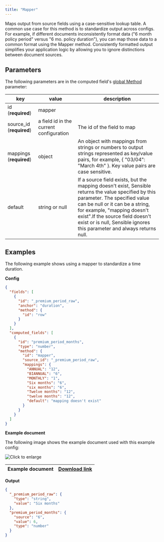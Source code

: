 ```yaml
---
title: "Mapper"
---
```


Maps output from source fields using a case-sensitive lookup table. A common use case for this method is to standardize output across configs. For example, if different documents inconsistently format data ("6 month policy period" versus "6 mo. policy duration"), you can map those data to a common format using the Mapper method. Consistently formatted output simplifies your application logic by allowing you to ignore distinctions between document sources.

## Parameters

The following parameters are in the computed field's [global Method](https://sensible-87.mintlify.app/senseml-reference/computed-field-methods/overview#parameters) parameter: 

| key                       | value                                   | description                                                                                                                                                                                                                                                                                                         |
| ------------------------- | --------------------------------------- | ------------------------------------------------------------------------------------------------------------------------------------------------------------------------------------------------------------------------------------------------------------------------------------------------------------------- |
| id (**required**)         | mapper                                  |                                                                                                                                                                                                                                                                                                                     |
| source\_id (**required**) | a field id in the current configuration | The id of the field to map                                                                                                                                                                                                                                                                                          |
| mappings (**required**)   | object                                  | An object with mappings from strings or numbers to output strings represented as key/value pairs, for example, \{ "03/04": "March 4th" }. Key value pairs are case sensitive.                                                                                                                                        |
| default                   | string or null                          | If a source field exists, but the mapping doesn't exist, Sensible returns the value specified by this parameter. The specified value can be null or it can be a string, for example, "mapping doesn't exist".If the source field doesn't exist or is null, Sensible ignores this parameter and always returns null. |

## Examples

The following example shows using a mapper to standardize a time duration.

**Config**

```JSON JSON 
{
  "fields": [
    {
      "id": "_premium_period_raw",
      "anchor": "duration",
      "method": {
        "id": "row"
      }
    }
  ],
  "computed_fields": [
    {
      "id": "premium_period_months",
      "type": "number",
      "method": {
        "id": "mapper",
        "source_id": "_premium_period_raw",
        "mappings": {
          "ANNUAL": "12",
          "BIANNUAL": "6",
          "MONTHLY": "1",
          "Six months": "6",
          "six months": "6",
          "Twelve months": "12",
          "twelve months": "12",
          "default": "mapping doesn't exist"
        }
      }
    }
  ]
}
```
**Example document**

The following image shows the example document used with this example config:

![Click to enlarge](/images/mapper.png)

| Example document | [Download link](https://raw.githubusercontent.com/sensible-hq/sensible-docs/main/readme-sync/assets/v0/pdfs/mapper.pdf) |
| ---------------- | ----------------------------------------------------------------------------------------------------------------------- |

**Output**

```JSON JSON 
{
  "_premium_period_raw": {
    "type": "string",
    "value": "Six months"
  },
  "premium_period_months": {
    "source": "6",
    "value": 6,
    "type": "number"
  }
}
```
